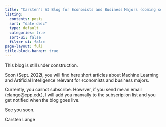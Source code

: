 ```yaml
---
title: "Carsten's AI Blog for Economists and Business Majors (coming soon)"
listing:
  contents: posts
  sort: "date desc"
  type: default
  categories: true
  sort-ui: false
  filter-ui: false
page-layout: full
title-block-banner: true
---
```


This blog is still under construction.

Soon (Sept. 2022), you will find here short articles about Machine Learning and Artificial Intelligence relevant for economists and business majors.

Currently, you cannot subscribe. However, if you send me an email (clange\@cpp.edu), I will add you manually to the subscription list and you get notified when the blog goes live.

See you soon.

Carsten Lange
